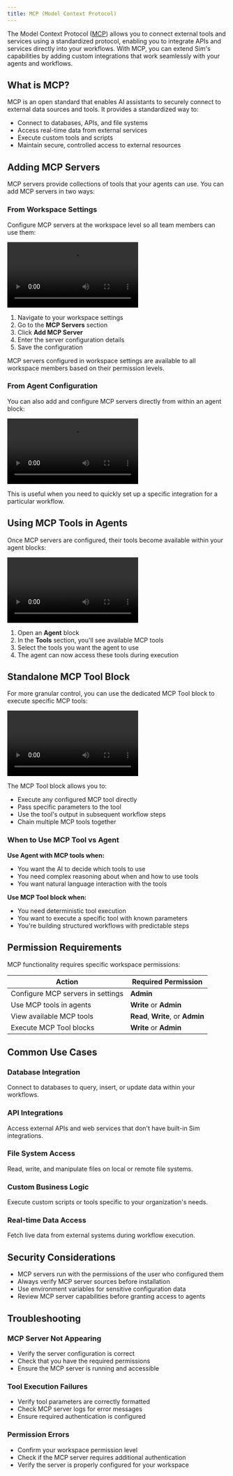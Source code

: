 ```yaml
---
title: MCP (Model Context Protocol)
---
```



The Model Context Protocol ([MCP](https://modelcontextprotocol.com/)) allows you to connect external tools and services using a standardized protocol, enabling you to integrate APIs and services directly into your workflows. With MCP, you can extend Sim's capabilities by adding custom integrations that work seamlessly with your agents and workflows.

## What is MCP?

MCP is an open standard that enables AI assistants to securely connect to external data sources and tools. It provides a standardized way to:

- Connect to databases, APIs, and file systems
- Access real-time data from external services
- Execute custom tools and scripts
- Maintain secure, controlled access to external resources

## Adding MCP Servers

MCP servers provide collections of tools that your agents can use. You can add MCP servers in two ways:

### From Workspace Settings

Configure MCP servers at the workspace level so all team members can use them:

<div className="mx-auto w-full overflow-hidden rounded-lg">
  <Video src="mcp-1.mp4" width={700} height={450} />
</div>

1. Navigate to your workspace settings
2. Go to the **MCP Servers** section
3. Click **Add MCP Server**
4. Enter the server configuration details
5. Save the configuration

<Callout type="info">
MCP servers configured in workspace settings are available to all workspace members based on their permission levels.
</Callout>

### From Agent Configuration

You can also add and configure MCP servers directly from within an agent block:

<div className="mx-auto w-full overflow-hidden rounded-lg">
  <Video src="mcp-2.mp4" width={700} height={450} />
</div>

This is useful when you need to quickly set up a specific integration for a particular workflow.

## Using MCP Tools in Agents

Once MCP servers are configured, their tools become available within your agent blocks:

<div className="mx-auto w-full overflow-hidden rounded-lg">
  <Video src="mcp-3.mp4" width={700} height={450} />
</div>

1. Open an **Agent** block
2. In the **Tools** section, you'll see available MCP tools
3. Select the tools you want the agent to use
4. The agent can now access these tools during execution

## Standalone MCP Tool Block

For more granular control, you can use the dedicated MCP Tool block to execute specific MCP tools:

<div className="mx-auto w-full overflow-hidden rounded-lg">
  <Video src="mcp-4.mp4" width={700} height={450} />
</div>

The MCP Tool block allows you to:
- Execute any configured MCP tool directly
- Pass specific parameters to the tool
- Use the tool's output in subsequent workflow steps
- Chain multiple MCP tools together

### When to Use MCP Tool vs Agent

**Use Agent with MCP tools when:**
- You want the AI to decide which tools to use
- You need complex reasoning about when and how to use tools
- You want natural language interaction with the tools

**Use MCP Tool block when:**
- You need deterministic tool execution
- You want to execute a specific tool with known parameters
- You're building structured workflows with predictable steps

## Permission Requirements

MCP functionality requires specific workspace permissions:

| Action | Required Permission |
|--------|-------------------|
| Configure MCP servers in settings | **Admin** |
| Use MCP tools in agents | **Write** or **Admin** |
| View available MCP tools | **Read**, **Write**, or **Admin** |
| Execute MCP Tool blocks | **Write** or **Admin** |

## Common Use Cases

### Database Integration
Connect to databases to query, insert, or update data within your workflows.

### API Integrations
Access external APIs and web services that don't have built-in Sim integrations.

### File System Access
Read, write, and manipulate files on local or remote file systems.

### Custom Business Logic
Execute custom scripts or tools specific to your organization's needs.

### Real-time Data Access
Fetch live data from external systems during workflow execution.

## Security Considerations

- MCP servers run with the permissions of the user who configured them
- Always verify MCP server sources before installation
- Use environment variables for sensitive configuration data
- Review MCP server capabilities before granting access to agents

## Troubleshooting

### MCP Server Not Appearing
- Verify the server configuration is correct
- Check that you have the required permissions
- Ensure the MCP server is running and accessible

### Tool Execution Failures
- Verify tool parameters are correctly formatted
- Check MCP server logs for error messages
- Ensure required authentication is configured

### Permission Errors
- Confirm your workspace permission level
- Check if the MCP server requires additional authentication
- Verify the server is properly configured for your workspace